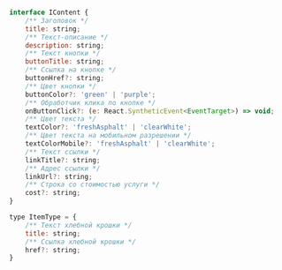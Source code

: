 
<Props of={VideoBanner} />

``` javascript

interface IContent {
    /** Заголовок */
    title: string;
    /** Текст-описание */
    description: string;
    /** Текст кнопки */
    buttonTitle: string;
    /** Ссылка на кнопке */
    buttonHref?: string;
    /** Цвет кнопки */
    buttonColor?: 'green' | 'purple';
    /** Обработчик клика по кнопке */
    onButtonClick?: (e: React.SyntheticEvent<EventTarget>) => void;
    /** Цвет текста */
    textColor?: 'freshAsphalt' | 'clearWhite';
    /** Цвет текста на мобильном разрешении */
    textColorMobile?: 'freshAsphalt' | 'clearWhite';
    /** Текст ссылки */
    linkTitle?: string;
    /** Адрес ссылки */
    linkUrl?: string;
    /** Строка со стоимостью услуги */
    cost?: string;
}

type ItemType = {
    /** Текст хлебной крошки */
    title: string;
    /** Ссылка хлебной крошки */
    href?: string;
}

```
